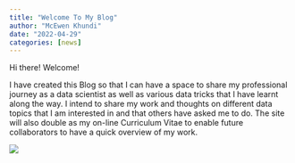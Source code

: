 ```yaml
---
title: "Welcome To My Blog"
author: "McEwen Khundi"
date: "2022-04-29"
categories: [news]
---
```


Hi there! Welcome!

I have created this Blog so that I can have a space to share my professional journey as a data scientist as well as various data tricks that I have learnt along the way. I intend to share my work and thoughts on different data topics that I am interested in and that others have asked me to do. The site will also double as my on-line Curriculum Vitae to enable future collaborators to have a quick overview of my work.

![](thumbnail.jpg)
